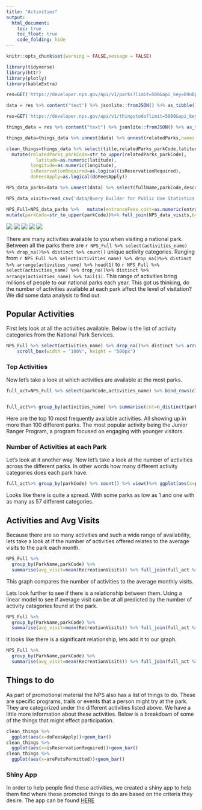 ```yaml
---
title: "Activities"
output: 
  html_document:
    toc: true
    toc_float: true
    code_folding: hide
---
```



```r
knitr::opts_chunk$set(warning = FALSE,message = FALSE)
```


```r
library(tidyverse)
library(httr)
library(plotly)
library(kableExtra)
```


```r
res=GET('https://developer.nps.gov/api/v1/parks?limit=500&api_key=B9nDpbkbrb3kSOjz6kXSxMJ3d6MSpUvt1QqYdeyn')

data = res %>% content("text") %>% jsonlite::fromJSON() %>% as_tibble()
```

```r
res=GET('https://developer.nps.gov/api/v1/thingstodo?limit=5000&api_key=B9nDpbkbrb3kSOjz6kXSxMJ3d6MSpUvt1QqYdeyn')

things_data = res %>% content("text") %>% jsonlite::fromJSON() %>% as_tibble()

things_data=things_data %>% unnest(data) %>% unnest(relatedParks,names_sep = "_") %>% unnest(activities,names_sep = "_")

clean_things=things_data %>% select(title,relatedParks_parkCode,latitude,longitude,isReservationRequired,arePetsPermittedWithRestrictions,activities_id,activities_name,doFeesApply,arePetsPermitted,season,timeOfDay) %>%
  mutate(relatedParks_parkCode=str_to_upper(relatedParks_parkCode),
           latitude=as.numeric(latitude),
         longitude=as.numeric(longitude),
         isReservationRequired=as.logical(isReservationRequired),
         doFeesApply=as.logical(doFeesApply))
```

```r
NPS_data_parks=data %>% unnest(data) %>% select(fullName,parkCode,description,latitude,longitude,activities,states,entranceFees,operatingHours,designation) %>% unnest(activities,names_sep = '_') %>% unnest(entranceFees,names_sep = '_') %>% unnest(operatingHours,names_sep = '_') 

NPS_data_visits=read_csv('data/Query Builder for Public Use Statistics (1979 - Last Calendar Year).csv')

NPS_Full=NPS_data_parks %>%   mutate(entranceFees_cost=as.numeric(entranceFees_cost)) %>% 
mutate(parkCode=str_to_upper(parkCode))%>% full_join(NPS_data_visits,by=join_by('parkCode'=='UnitCode'))
```

![](images/tent.png) ![](images/boat.png) ![](images/camper.png) ![](images/moon.png) ![](images/trail.png)


There are many activities available to you when visiting a national park. Between all the parks there are `r NPS_Full %>% select(activities_name) %>% drop_na()%>% distinct %>% count()` unique activity categories. Ranging from `r NPS_Full %>% select(activities_name) %>% drop_na()%>% distinct %>% arrange(activities_name) %>% head(1)` to `r NPS_Full %>% select(activities_name) %>% drop_na()%>% distinct %>% arrange(activities_name) %>% tail(1)`. This range of activities bring millions of people to our national parks each year. This got us thinking, do the number of activities available at each park affect the level of visitation? We did some data analysis to find out. 

## Popular Activities

First lets look at all the activities available. Below is the list of activity categories from the National Park Services. 

```r
NPS_Full %>% select(activities_name) %>% drop_na()%>% distinct %>% arrange(activities_name) %>% knitr::kable() %>% kable_styling() %>%
    scroll_box(width = "100%", height = "500px")
```


### Top Activities 
Now let's take a look at which activities are available at the most parks.
```r
full_act=NPS_Full %>% select(parkCode,activities_name) %>% bind_rows(clean_things %>% select(relatedParks_parkCode,activities_name) %>% mutate(parkCode=relatedParks_parkCode)) %>% select(parkCode,activities_name) %>% distinct() %>% drop_na()


full_act%>% group_by(activities_name) %>% summarise(cnt=n_distinct(parkCode)) %>% mutate(activities_name=fct_reorder(activities_name,desc(cnt))) %>% top_n(10) %>%  ggplot(aes(x=activities_name,y=cnt))+geom_col()+theme(axis.text.x = element_text(angle = 90, vjust = 0.5, hjust=1))
```

Here are the top 10 most frequently available activities. All showing up in more than 100 different parks. The most popular activity being the Junior Ranger Program, a program focused on engaging with younger visitors. 

### Number of Activities at each Park
Let's look at it another way. Now let's take a look at the number of activities across the different parks. In other words how many different activity categories does each park have. 

```r

full_act%>% group_by(parkCode) %>% count() %>% view()%>% ggplot(aes(x=parkCode,y=n))+geom_point()+theme(axis.text.x = element_text(angle = 90, vjust = 0.5, hjust=1))
```


Looks like there is quite a spread. With some parks as low as 1 and one with as many as 57 different categories. 

## Activities and Avg Visits

Because there are so many activities and such a wide range of availability, lets take a look at if the number of activities offered relates to the average visits to the park each month. 


```r
NPS_Full %>%
  group_by(ParkName,parkCode) %>% 
  summarise(avg_visit=mean(RecreationVisits)) %>% full_join(full_act %>% group_by(parkCode) %>% count(),by='parkCode') %>% ggplot(aes(x=n,y=avg_visit))+geom_point()
```

This graph compares the number of activities to the average monthly visits.


Lets look further to see if there is a relationship between them. Using a linear model to see if average visit can be at all predicted by the number of activity catagories found at the park. 

```r

NPS_Full %>%
  group_by(ParkName,parkCode) %>% 
  summarise(avg_visit=mean(RecreationVisits)) %>% full_join(full_act %>% group_by(parkCode) %>% count(),by='parkCode')%>%   lm(avg_visit~ n,data=.) %>% broom::tidy()
```


It looks like there is a significant relationship, lets add it to our graph.

```r
NPS_Full %>%
  group_by(ParkName,parkCode) %>% 
  summarise(avg_visit=mean(RecreationVisits)) %>% full_join(full_act %>% group_by(parkCode) %>% count(),by='parkCode') %>% ggplot(aes(x=n,y=avg_visit))+geom_point()+stat_smooth(method = 'lm')
```

## Things to do 

As part of promotional material the NPS also has a list of things to do. These are specific programs, trails or events that a person might try at the park. They are categorized under the different activities listed above. We have a little more information about these activities. Below is a breakdown of some of the things that might effect participation.

```r

clean_things %>% 
  ggplot(aes(x=doFeesApply))+geom_bar()
clean_things %>% 
  ggplot(aes(x=isReservationRequired))+geom_bar()
clean_things %>% 
  ggplot(aes(x=arePetsPermitted))+geom_bar()

```

### Shiny App

In order to help people find these activities, we created a shiny app to help them find where these promoted things to do are based on the criteria they desire. The app can be found [HERE](https://mlachs.shinyapps.io/shiny_app/)